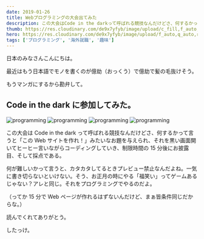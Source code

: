 ```yaml
---
date: 2019-01-26
title: Webプログラミングの大会出てみた
description: この大会はCode in the darkって呼ばれる競技なんだけどさ、何するかって言うと「このWebサイトを作れ！」みたいなお題を与えられ、それを黒い画面開いてヒーヒー言いながらコーディングしていき、制限時間の15分後にお披露目、そして採点である。
thumb: https://res.cloudinary.com/de9x7yfyb/image/upload/c_fill,f_auto,h_120,q_auto,r_6,w_120/v1637734516/qc3/posts/programming-competition/code-00_mgl9we.jpg
hero: https://res.cloudinary.com/de9x7yfyb/image/upload/f_auto,q_auto,r_6,w_680/v1637734516/qc3/posts/programming-competition/code-00_mgl9we.jpg
tags: ['プログラミング', '海外就職', '趣味']
---
```


日本のみなさんこんにちは。

最近はもう日本語でモノを書くのが億劫（おっくう）で億劫で髪の毛抜けそう。

もうマンガにするから勘弁して。

## Code in the dark に参加してみた。

![programming](https://res.cloudinary.com/de9x7yfyb/image/upload/f_auto,q_auto,r_6,w_680/v1637734517/qc3/posts/programming-competition/programming-11_gfsmln.jpg)
![programming](https://res.cloudinary.com/de9x7yfyb/image/upload/f_auto,q_auto,r_6,w_680/v1637734515/qc3/posts/programming-competition/programming-12_bp49cr.jpg)
![programming](https://res.cloudinary.com/de9x7yfyb/image/upload/f_auto,q_auto,r_6,w_680/v1637734515/qc3/posts/programming-competition/programming-13_heuruh.jpg)
![programming](https://res.cloudinary.com/de9x7yfyb/image/upload/f_auto,q_auto,r_6,w_680/v1637734515/qc3/posts/programming-competition/programming-14_rl9nx5.jpg)

この大会は Code in the dark って呼ばれる競技なんだけどさ、何するかって言うと「この Web サイトを作れ！」みたいなお題を与えられ、それを黒い画面開いてヒーヒー言いながらコーディングしていき、制限時間の 15 分後にお披露目、そして採点である。

何が難しいかって言うと、カタカタしてるときプレビュー禁止なんだよね。一気に書き切らないといけない。そう、お正月の時にやる「福笑い」ってゲームあるじゃない？アレと同じ。それをプログラミングでやるのだよ。

（ってか 15 分で Web ページが作れるはずないんだけど、まぁ皆条件同じだからな。）

読んでくれてありがとう。

したっけ。
